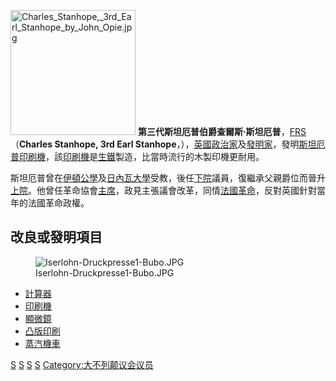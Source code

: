 [[File:Charles_Stanhope,_3rd_Earl_Stanhope_by_John_Opie.jpg|200px]]
'''第三代斯坦厄普伯爵查爾斯·斯坦厄普'''，[[皇家學會院士|FRS]]（'''Charles Stanhope, 3rd Earl Stanhope'''，{{bd|1753年|8月3日|1816年|12月15日|S}}），[[英國|英國]][[政治家|政治家]]及[[發明家|發明家]]，發明[[斯坦厄普印刷機|斯坦厄普印刷機]]，該[[印刷機|印刷機]]是[[生鐵|生鐵]]製造，比當時流行的木製印機更耐用。

斯坦厄普曾在[[伊頓公學|伊頓公學]]及[[日內瓦大學|日內瓦大學]]受教，後任[[英國下議院|下院]]議員，復繼承父親爵位而晉升[[英國上議院|上院]]。他曾任革命協會[[主席|主席]]，政見主張議會改革，同情[[法國革命|法國革命]]，反對英國針對當年的法國革命政權。

== 改良或發明項目 ==
[[File:Iserlohn-Druckpresse1-Bubo.JPG|thumb]]
* [[計算器|計算器]]
* [[印刷機|印刷機]]
* [[顯微鏡|顯微鏡]]
* [[凸版印刷|凸版印刷]]
* [[蒸汽機車|蒸汽機車]]

{{斯坦厄普伯爵}}
{{Authority control}}

[[Category:英國科學家|S]]
[[Category:英國政治人物|S]]
[[Category:大不列顛伯爵|S]]
[[Category:日內瓦大學校友|S]]
[[Category:大不列颠议会议员|Category:大不列颠议会议员]]